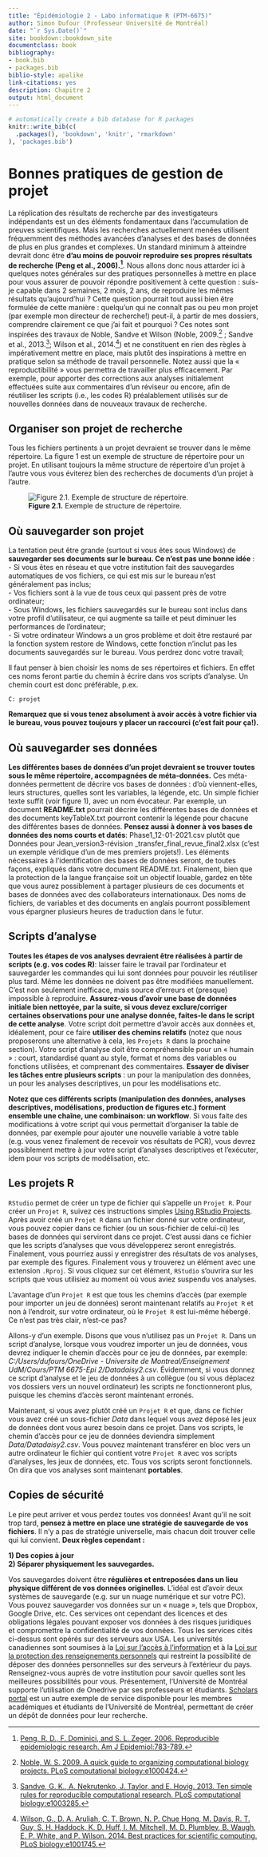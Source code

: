 ```yaml
---
title: "Épidémiologie 2 - Labo informatique R (PTM-6675)"
author: Simon Dufour (Professeur Université de Montréal)
date: "`r Sys.Date()`"
site: bookdown::bookdown_site
documentclass: book
bibliography:
- book.bib
- packages.bib
biblio-style: apalike
link-citations: yes
description: Chapitre 2
output: html_document
---
```


```r
# automatically create a bib database for R packages
knitr::write_bib(c(
  .packages(), 'bookdown', 'knitr', 'rmarkdown'
), 'packages.bib')
```


# Bonnes pratiques de gestion de projet
La réplication des résultats de recherche par des investigateurs indépendants est un des éléments fondamentaux dans l’accumulation de preuves scientifiques. Mais les recherches actuellement menées utilisent fréquemment des méthodes avancées d’analyses et des bases de données de plus en plus grandes et complexes. Un standard minimum à atteindre devrait donc être **d'au moins de pouvoir reproduire ses propres résultats de recherche (Peng et al., 2006).[^1]**. Nous allons donc nous attarder ici à quelques notes générales sur des pratiques personnelles à mettre en place pour vous assurer de pouvoir répondre positivement à cette question : suis-je capable dans 2 semaines, 2 mois, 2 ans, de reproduire les mêmes résultats qu’aujourd’hui ? Cette question pourrait tout aussi bien être formulée de cette manière : quelqu’un qui ne connaît pas ou peu mon projet (par exemple mon directeur de recherche!) peut-il, à partir de mes dossiers, comprendre clairement ce que j’ai fait et pourquoi ? Ces notes sont inspirées des travaux de Noble, Sandve et Wilson (Noble, 2009.[^2] ; Sandve et al., 2013.[^3]; Wilson et al., 2014.[^4])  et ne constituent en rien des règles à impérativement mettre en place, mais plutôt des inspirations à mettre en pratique selon sa méthode de travail personnelle. Notez aussi que la « reproductibilité » vous permettra de travailler plus efficacement. Par exemple, pour apporter des corrections aux analyses initialement effectuées suite aux commentaires d’un réviseur ou encore, afin de réutiliser les scripts (i.e., les codes R) préalablement utilisés sur de nouvelles données dans de nouveaux travaux de recherche. 


[^1]: [Peng, R. D., F. Dominici, and S. L. Zeger. 2006. Reproducible epidemiologic research. Am J Epidemiol:783-789.](https://pubmed.ncbi.nlm.nih.gov/16510544/)
[^2]: [Noble, W. S. 2009. A quick guide to organizing computational biology projects. PLoS computational biology:e1000424.](https://pubmed.ncbi.nlm.nih.gov/19649301/)
[^3]: [Sandve, G. K., A. Nekrutenko, J. Taylor, and E. Hovig. 2013. Ten simple rules for reproducible computational research. PLoS computational biology:e1003285.](https://pubmed.ncbi.nlm.nih.gov/24204232/)
[^4]: [Wilson, G., D. A. Aruliah, C. T. Brown, N. P. Chue Hong, M. Davis, R. T. Guy, S. H. Haddock, K. D. Huff, I. M. Mitchell, M. D. Plumbley, B. Waugh, E. P. White, and P. Wilson. 2014. Best practices for scientific computing. PLoS biology:e1001745.](https://pubmed.ncbi.nlm.nih.gov/24415924/)


## Organiser son projet de recherche
Tous les fichiers pertinents à un projet devraient se trouver dans le même répertoire. La figure 1 est un exemple de structure de répertoire pour un projet. En utilisant toujours la même structure de répertoire d’un projet à l’autre vous vous éviterez bien des recherches de documents d’un projet à l’autre.


![**Figure 2.1.** Exemple de structure de répertoire.](Figures\Figure 1.png)
  
## Où sauvegarder son projet  
La tentation peut être grande (surtout si vous êtes sous Windows) de **sauvegarder ses documents sur le bureau. Ce n’est pas une bonne idée** :  
  -	Si vous êtes en réseau et que votre institution fait des sauvegardes automatiques de vos fichiers, ce qui est mis sur le bureau n’est généralement pas inclus;  
  -	Vos fichiers sont à la vue de tous ceux qui passent près de votre ordinateur;  
  - Sous Windows, les fichiers sauvegardés sur le bureau sont inclus dans votre profil d’utilisateur, ce qui augmente sa taille et peut diminuer les performances de l’ordinateur;   
  - Si votre ordinateur Windows a un gros problème et doit être restauré par la fonction system restore de Windows, cette fonction n’inclut pas les documents sauvegardés sur le bureau. Vous perdrez donc votre travail;  
  
Il faut penser à bien choisir les noms de ses répertoires et fichiers. En effet ces noms feront partie du chemin à écrire dans vos scripts d’analyse. Un chemin court est donc préférable, p.ex.  
  
`C: projet` 
  
**Remarquez que si vous tenez absolument à avoir accès à votre fichier via le bureau, vous pouvez toujours y placer un raccourci (c’est fait pour ça!).**  

## Où sauvegarder ses données  
**Les différentes bases de données d’un projet devraient se trouver toutes sous le même répertoire, accompagnées de méta-données.** Ces méta-données permettent de décrire vos bases de données : d’où viennent-elles, leurs structures, quelles sont les variables, la légende, etc. Un simple fichier texte suffit (voir figure 1), avec un nom évocateur. Par exemple, un document **README.txt** pourrait décrire les différentes bases de données et des documents keyTableX.txt pourront contenir la légende pour chacune des différentes bases de données. **Pensez aussi à donner à vos bases de données des noms courts et datés**: Phase1_12-01-2021.csv plutôt que Données pour Jean_version3-révision _transfer_final_revue_final2.xlsx (c'est un exemple véridique d'un de mes premiers projets!). Les éléments nécessaires à l’identification des bases de données seront, de toutes façons, expliqués dans votre document README.txt. Finalement, bien que la protection de la langue française soit un objectif louable, gardez en tête que vous aurez possiblement à partager plusieurs de ces documents et bases de données avec des collaborateurs internationaux. Des noms de fichiers, de variables et des documents en anglais pourront possiblement vous épargner plusieurs heures de traduction dans le futur.
  

## Scripts d'analyse
**Toutes les étapes de vos analyses devraient être réalisées à partir de scripts (e.g. vos codes R)**: laisser faire le travail par l’ordinateur et sauvegarder les commandes qui lui sont données pour pouvoir les réutiliser plus tard. Même les données ne doivent pas être modifiées manuellement. C’est non seulement inefficace, mais source d’erreurs et (presque) impossible à reproduire. **Assurez-vous d'avoir une base de données initiale bien nettoyée, par la suite, si vous devez exclure/corriger certaines observations pour une analyse donnée, faites-le dans le script de cette analyse**. Votre script doit permettre d’avoir accès aux données et, idéalement, pour ce faire **utiliser des chemins relatifs** (notez que nous proposerons une alternative à cela, les `Projets R` dans la prochaine section). Votre script d’analyse doit être compréhensible pour un « humain » : court, standardisé quant au style, format et noms des variables ou fonctions utilisées, et comprenant des commentaires. **Essayer de diviser les tâches entre plusieurs scripts** : un pour la manipulation des données, un pour les analyses descriptives, un pour les modélisations etc.
  
**Notez que ces différents scripts (manipulation des données, analyses descriptives, modélisations, production de figures etc.) forment ensemble une chaîne, une combinaison: un workflow**. Si vous faite des modifications à votre script qui vous permettait d’organiser la table de données, par exemple pour ajouter une nouvelle variable à votre table (e.g. vous venez finalement de recevoir vos résultats de PCR), vous devrez possiblement mettre à jour votre script d’analyses descriptives et l’exécuter, idem pour vos scripts de modélisation, etc. 

## Les projets R  
`RStudio` permet de créer un type de fichier qui s'appelle un `Projet R`. Pour créer un `Projet R`, suivez ces instructions simples [Using RStudio Projects](https://support.rstudio.com/hc/en-us/articles/200526207-Using-RStudio-Projects). Après avoir créé un `Projet R` dans un fichier donné sur votre ordinateur, vous pouvez copier dans ce fichier (ou un sous-fichier de celui-ci) les bases de données qui serviront dans ce projet. C'est aussi dans ce fichier que les scripts d'analyses que vous développerez seront enregistrés. Finalement, vous pourriez aussi y enregistrer des résultats de vos analyses, par exemple des figures. Finalement vous y trouverez un élément avec une extension `.Rproj`. Si vous cliquez sur cet élément, `RStudio` s'ouvrira sur les scripts que vous utilisiez au moment où vous aviez suspendu vos analyses.  
  
L'avantage d'un `Projet R` est que tous les chemins d'accès (par exemple pour importer un jeu de données) seront maintenant relatifs au `Projet R` et non à l'endroit, sur votre ordinateur, où le `Projet R` est lui-même hébergé. Ce n'est pas très clair, n'est-ce pas?  
  
Allons-y d'un exemple. Disons que vous n'utilisez pas un `Projet R`. Dans un script d'analyse, lorsque vous voudrez importer un jeu de données, vous devrez indiquer le chemin d'accès pour ce jeu de données, par exemple:  *C:/Users/dufours/OneDrive - Universite de Montreal/Enseignement UdM/Cours/PTM 6675-Epi 2/Datadaisy2.csv*. Évidemment, si vous donnez ce script d'analyse et le jeu de données à un collègue (ou si vous déplacez vos dossiers vers un nouvel ordinateur) les scripts ne fonctionneront plus, puisque les chemins d'accès seront maintenant erronés.  
  
Maintenant, si vous avez plutôt créé un `Projet R` et que, dans ce fichier vous avez créé un sous-fichier *Data* dans lequel vous avez déposé les jeux de données dont vous aurez besoin dans ce projet. Dans vos scripts, le chemin d'accès pour ce jeu de données deviendra simplement *Data/Datadaisy2.csv*. Vous pouvez maintenant transférer en bloc vers un autre ordinateur le fichier qui contient votre `Projet R` avec vos scripts d'analyses, les jeux de données, etc. Tous vos scripts seront fonctionnels. On dira que vos analyses sont maintenant **portables**.   
  
## Copies de sécurité
Le pire peut arriver et vous perdez toutes vos données! Avant qu’il ne soit trop tard, **pensez à mettre en place une stratégie de sauvegarde de vos fichiers**. Il n’y a pas de stratégie universelle, mais chacun doit trouver celle qui lui convient. **Deux règles cependant :**
  
**1) Des copies à jour**  
**2) Séparer physiquement les sauvegardes.**  
  
Vos sauvegardes doivent être **régulières et entreposées dans un lieu physique différent de vos données originelles**. L’idéal est d’avoir deux systèmes de sauvegarde (e.g. sur un nuage numérique et sur votre PC). Vous pouvez sauvegarder vos données sur un « nuage », tels que Dropbox, Google Drive,  etc. Ces services ont cependant des licences et des obligations légales pouvant exposer vos données à des risques juridiques et compromettre la confidentialité de vos données. Tous les services cités ci-dessus sont opérés sur des serveurs aux USA. Les universités canadiennes sont soumises à la [Loi sur l’accès à l’information](https://laws-lois.justice.gc.ca/fra/lois/a-1/) et à la [Loi sur la protection des renseignements personnels](https://laws-lois.justice.gc.ca/fra/Lois/P-21/index.html) qui restreint la possibilité de déposer des données personnelles sur des serveurs à l’extérieur du pays. Renseignez-vous auprès de votre institution pour savoir quelles sont les meilleures possibilités pour vous. Présentement, l'Université de Montréal supporte l'utilisation de Onedrive par ses professeurs et étudiants. [Scholars portal](http://scholarsportal.info) est un autre exemple de service disponible pour les membres  académiques et étudiants de l'Université de Montréal, permettant de créer un dépôt de données pour leur recherche.
  
